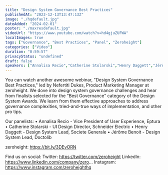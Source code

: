 ```yaml
---
title: "Design System Governance Best Practices"
publishedAt: "2023-12-13T13:47:13Z"
image: "./hqdefault.jpg"
dateAdded: "2024-02-01"
poster: "./maxresdefault.jpg"
videoUrl: "https://www.youtube.com/watch?v=hd4gjuZUFWA"
localImages: true
tags: ["Governance", "Best Practices", "Panel", "Zeroheight"]
categories: ["Video"]
duration: "0:59:57"
privacyStatus: "undefined"
draft: false
speakers: ["Annalisa Recio","Catherine Stolarski","Henry Daggett","Jérôme Benoit"]
---
```

You can watch another awesome webinar, "Design System Governance Best Practices," led by Nefertiti Dukes, Product Marketing Manager at zeroheight. We dove into design system governance challenges and hear from finalists selected for the “Best Governance” category of the Design System Awards. We learn from them effective approaches to address governance complexities, tried-and-true ways of implementation, and other pro tips. 

Our panelists:
• Annalisa Recio - Vice President of User Experience, Eptura
• Catherine Stolarski - UI Design Director, Schneider Electric
• Henry Daggett - Design System Lead, Societe Generale
• Jérôme Benoit - Design System Lead, Doctolib

zeroheight: https://bit.ly/3DEvORN

Find us on social:
Twitter: https://twitter.com/zeroheight
LinkedIn: https://www.linkedin.com/company/zero...
Instagram: https://www.instagram.com/zeroheighthq
